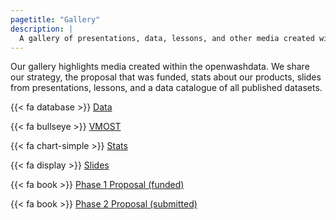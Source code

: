 ```yaml
---
pagetitle: "Gallery"
description: |
  A gallery of presentations, data, lessons, and other media created within openwashdata. 
---
```


Our gallery highlights media created within the openwashdata. We share our strategy, the proposal that was funded, stats about our products, slides from presentations, lessons, and a data catalogue of all published datasets.

{{< fa database >}} [Data](/pages/gallery/data/index.qmd)

{{< fa bullseye >}} [VMOST](/pages/gallery/vmost/index.qmd)

{{< fa chart-simple >}} [Stats](/pages/gallery/stats/index.qmd)

{{< fa display >}} [Slides](/pages/gallery/slides/)

{{< fa book >}} [Phase 1 Proposal (funded)](/pages/gallery/proposal/index.qmd)

{{< fa book >}} [Phase 2 Proposal (submitted)](/pages/gallery/proposal-02/index.qmd)

